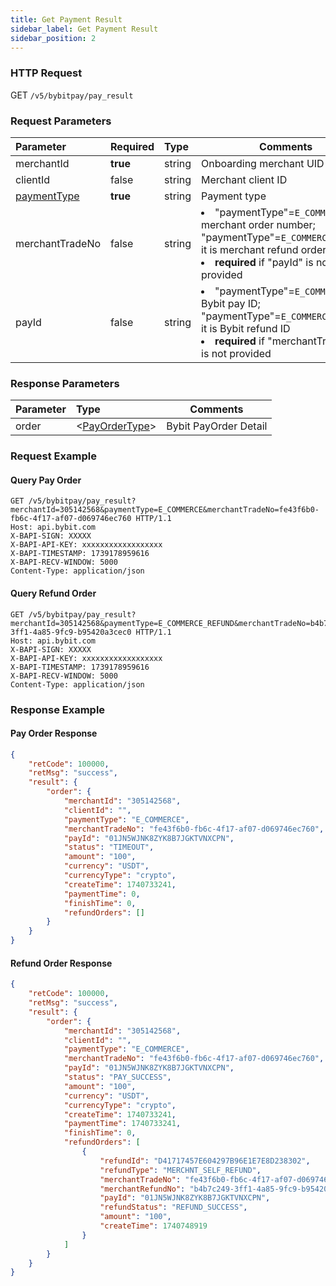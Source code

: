 ```yaml
---
title: Get Payment Result
sidebar_label: Get Payment Result
sidebar_position: 2
---
```

### HTTP Request
GET `/v5/bybitpay/pay_result`

### Request Parameters
| Parameter | Required | Type | Comments|
|:----- |:-------|:-----|------ |
|merchantId |**true** |string |Onboarding merchant UID|
|clientId |false|string |Merchant client ID|
|[paymentType](../data-model/payment-type)|**true** |string|Payment type|
|merchantTradeNo|false |string|<li>"paymentType"=`E_COMMERCE`: it is merchant order number; "paymentType"=`E_COMMERCE_REFUND`: it is merchant refund order number</li><li><b>required</b> if "payId" is not provided</li>|
|payId|false |string|<li>"paymentType"=`E_COMMERCE`: it is Bybit pay ID; "paymentType"=`E_COMMERCE_REFUND`: it is Bybit refund ID</li><li><b>required</b> if "merchantTradeNo" is not provided</li>|

### Response Parameters
| Parameter | Type | Comments|
|:----- |:-----|----- |
|order |&lt;[PayOrderType](../data-model/pay-order)&gt; |Bybit PayOrder Detail|

### Request Example
#### Query Pay Order
```http
GET /v5/bybitpay/pay_result?merchantId=305142568&paymentType=E_COMMERCE&merchantTradeNo=fe43f6b0-fb6c-4f17-af07-d069746ec760 HTTP/1.1
Host: api.bybit.com
X-BAPI-SIGN: XXXXX
X-BAPI-API-KEY: xxxxxxxxxxxxxxxxxx
X-BAPI-TIMESTAMP: 1739178959616
X-BAPI-RECV-WINDOW: 5000
Content-Type: application/json
```

#### Query Refund Order
```http
GET /v5/bybitpay/pay_result?merchantId=305142568&paymentType=E_COMMERCE_REFUND&merchantTradeNo=b4b7c249-3ff1-4a85-9fc9-b95420a3cec0 HTTP/1.1
Host: api.bybit.com
X-BAPI-SIGN: XXXXX
X-BAPI-API-KEY: xxxxxxxxxxxxxxxxxx
X-BAPI-TIMESTAMP: 1739178959616
X-BAPI-RECV-WINDOW: 5000
Content-Type: application/json
```

### Response Example
#### Pay Order Response
```json
{
    "retCode": 100000,
    "retMsg": "success",
    "result": {
        "order": {
            "merchantId": "305142568",
            "clientId": "",
            "paymentType": "E_COMMERCE",
            "merchantTradeNo": "fe43f6b0-fb6c-4f17-af07-d069746ec760",
            "payId": "01JN5WJNK8ZYK8B7JGKTVNXCPN",
            "status": "TIMEOUT",
            "amount": "100",
            "currency": "USDT",
            "currencyType": "crypto",
            "createTime": 1740733241,
            "paymentTime": 0,
            "finishTime": 0,
            "refundOrders": []
        }
    }
}
```

#### Refund Order Response
```json
{
    "retCode": 100000,
    "retMsg": "success",
    "result": {
        "order": {
            "merchantId": "305142568",
            "clientId": "",
            "paymentType": "E_COMMERCE",
            "merchantTradeNo": "fe43f6b0-fb6c-4f17-af07-d069746ec760",
            "payId": "01JN5WJNK8ZYK8B7JGKTVNXCPN",
            "status": "PAY_SUCCESS",
            "amount": "100",
            "currency": "USDT",
            "currencyType": "crypto",
            "createTime": 1740733241,
            "paymentTime": 1740733241,
            "finishTime": 0,
            "refundOrders": [
                {
                    "refundId": "D41717457E604297B96E1E7E8D238302",
                    "refundType": "MERCHNT_SELF_REFUND",
                    "merchantTradeNo": "fe43f6b0-fb6c-4f17-af07-d069746ec760",
                    "merchantRefundNo": "b4b7c249-3ff1-4a85-9fc9-b95420a3cec0",
                    "payId": "01JN5WJNK8ZYK8B7JGKTVNXCPN",
                    "refundStatus": "REFUND_SUCCESS",
                    "amount": "100",
                    "createTime": 1740748919
                }
            ]
        }
    }
}
```
